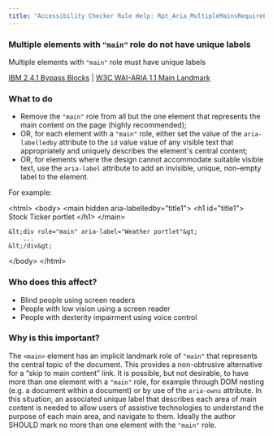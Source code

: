 ```yaml
---
title: "Accessibility Checker Rule Help: Rpt_Aria_MultipleMainsRequireLabel_Implicit_2"
---
```


<div className="toolHelp">
<Row>
<Column colLg={11} colMd={5} colSm={4} className="toolMain">

<div id="locLevel"></div>

### Multiple elements with `"main"` role do not have unique labels
Multiple elements with `"main"` role must have unique labels

[IBM 2.4.1 Bypass Blocks](http://www.ibm.com/able/guidelines/ci162/bypass_blocks.html)  | [W3C WAI-ARIA 1.1 Main Landmark](https://www.w3.org/TR/wai-aria-practices/examples/landmarks/main.html)

<div id="locSnippet"></div>

### What to do

* Remove the `"main"` role from all but the one element that represents the main content on the page (highly recommended);
* OR, for each element with a `"main"` role, either set the value of the `aria-labelledby` attribute to the `id` value value of any visible text that appropriately and uniquely describes the element's central content;
* OR, for elements where the design cannot accommodate suitable visible text, use the `aria-label` attribute to add an invisible, unique, non-empty label to the element.

For example:

<CodeSnippet type="multi" light={true}>&lt;html&gt;
&lt;body&gt;
    &lt;main hidden aria-labelledby="title1"&gt;
        &lt;h1 id="title1"&gt; Stock Ticker portlet &lt;/h1&gt;
	&lt;/main&gt;
    
    &lt;div role="main" aria-label="Weather portlet"&gt;
        ...
    &lt;/div&gt;
&lt;/body&gt;
&lt;/html&gt;</CodeSnippet>


</Column>
<Column colLg={5} colMd={3} colSm={4} className="toolLeft">

### Who does this affect?

* Blind people using screen readers
* People with low vision using a screen reader
* People with dexterity impairment using voice control

### Why is this important?

The `<main>` element has an implicit landmark role of `"main"` that represents the central topic of the document. This provides a non-obtrusive alternative for a “skip to main content” link. It is possible, but not desirable, to have more than one element with a `"main"` role, for example through DOM nesting (e.g. a document within a document) or by use of the `aria-owns` attribute. In this situation, an associated unique label that describes each area of main content is needed to allow users of assistive technologies to understand the purpose of each main area, and navigate to them. Ideally the author SHOULD mark no more than one element with the `"main"` role.

</Column>
</Row>
</div>
